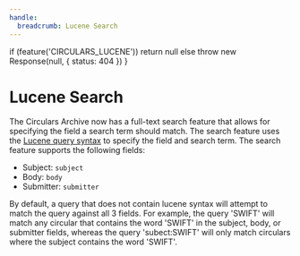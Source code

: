 ```yaml
---
handle:
  breadcrumb: Lucene Search
---
```



  if (feature('CIRCULARS_LUCENE')) return null
  else throw new Response(null, { status: 404 })
}

# Lucene Search

The Circulars Archive now has a full-text search feature that allows for specifying the field a search term should match. The search feature uses the [Lucene query syntax](https://lucene.apache.org/core/2_9_4/queryparsersyntax.html) to specify the field and search term. The search feature supports the following fields:

- Subject: `subject`
- Body: `body`
- Submitter: `submitter`

By default, a query that does not contain lucene syntax will attempt to match the query against all 3 fields. For example, the query 'SWIFT' will match any circular that contains the word 'SWIFT' in the subject, body, or submitter fields, whereas the query 'subect:SWIFT' will only match circulars where the subject contains the word 'SWIFT'.
